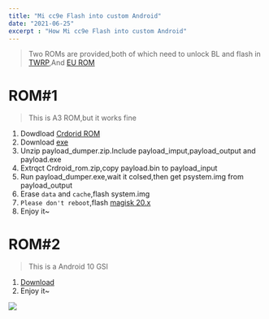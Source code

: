 ```yaml
---
title: "Mi cc9e Flash into custom Android"
date: "2021-06-25"
excerpt : "How Mi cc9e Flash into custom Android"
---
```


> Two ROMs are provided,both of which need to unlock BL and flash in [TWRP](https://mifirm.net/downloadtwrp/151),And [EU ROM](https://sourceforge.net/projects/xiaomi-eu-multilang-miui-roms/files/xiaomi.eu/MIUI-WEEKLY-RELEASES/20.6.11/xiaomi.eu_multi_MICC9e_20.6.11_v12-10.zip/download)

# ROM#1

> This is A3 ROM,but it works fine

1. Dowdload [Crdorid ROM](https://crdroid.net/laurel_sprout)
2. Download [exe](https://androidfilehost.com/?fid=818070582850510260)
3. Unzip payload_dumper.zip.Include payload_imput,payload_output and payload.exe
4. Extrqct Crdroid_rom.zip,copy payload.bin to payload_input
5. Run payload_dumper.exe,wait it colsed,then get psystem.img from payload_output
6. Erase `data` and `cache`,flash system.img
7. `Please don't reboot`,flash [magisk 20.x](https://github.com/topjohnwu/Magisk/releases/download/v20.4/Magisk-v20.4.zip)
8. Enjoy it~

# ROM#2
> This is a Android 10 GSI

1. [Download](https://github.com/phhusson/treble_experimentations/releases/download/v219/system-quack-arm64-ab-gapps.img.xz)
2. Enjoy it~

![](https://upload.wikimedia.org/wikipedia/commons/thumb/6/64/Android_logo_2019_%28stacked%29.svg/150px-Android_logo_2019_%28stacked%29.svg.png)

